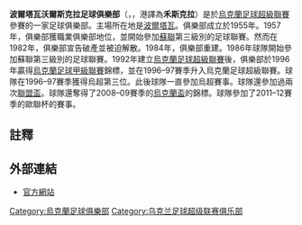 {{Infobox football club
| image      = 
| clubname   = 禾斯克拉
| fullname   = Football Club Vorskla Poltava
| nickname   = ''Zeleno-Bili''<br /> (Green-Whites)
| founded    = 1955年
| ground     = [[Butovsky_Vorskla_Stadium|Butovsky Vorskla Stadium]]
| capacity   = 24,795<ref>[http://www.uefa.com/MultimediaFiles/Download/EuroExperience/competitions/UEFACup/01/67/58/86/1675886_DOWNLOAD.pdf]</ref>
| chairman   = [[Oleh_Babayev|Oleh Babayev]]
| manager    = [[Mykola_Pavlov|Mykola Pavlov]]
| league     = [[烏克蘭足球超級聯賽|烏克蘭足球超級聯賽]]
| season     = 2021–22
| position   = 烏克蘭超，第 5 位
| pattern_la1=|pattern_b1=_Vorskla1112h|pattern_ra1=|leftarm1=006400|body1=006400|rightarm1=006400|shorts1=006400|socks1=ffffff
| pattern_la2=|pattern_b2=_Vorskla1112a|pattern_ra2=|leftarm2=ffffff|body2=ffffff|rightarm2=ffffff|shorts2=ffffff|socks2=ffffff 
}}
'''波爾塔瓦沃爾斯克拉足球俱樂部'''（{{lang-en|'''FC Vorskla Poltava'''}}，{{lang-ua|'''ФК «Ворскла» Полтава'''}}，港譯為'''禾斯克拉'''）是於[[烏克蘭足球超級聯賽|烏克蘭足球超級聯賽]]參賽的一家足球俱樂部。主場所在地是[[波爾塔瓦|波爾塔瓦]]。俱樂部成立於1955年。1957年，俱樂部獲職業俱樂部地位，並開始參加[[蘇聯|蘇聯]]第三級別的足球聯賽。然而在1982年，俱樂部宣告破產並被迫解散。1984年，俱樂部重建。1986年球隊開始參加蘇聯第三級別的足球聯賽。1992年建立[[烏克蘭足球超級聯賽|烏克蘭足球超級聯賽]]後，俱樂部於1996年贏得[[烏克蘭足球甲級聯賽|烏克蘭足球甲級聯賽]]錦標，並在1996–97賽季升入烏克蘭足球超級聯賽。球隊在1996–97賽季獲得烏超第三位。此後球隊一直參加烏超賽事。球隊還參加過兩次[[聯盟盃|聯盟盃]]。球隊還奪得了2008–09賽季的[[烏克蘭盃|烏克蘭盃]]的錦標。球隊參加了2011–12賽季的歐聯杯的賽事。

== 註釋 ==
{{Reflist}}

== 外部連結 ==
*[http://www.vorskla.com.ua/ 官方網站] {{Wayback|url=http://www.vorskla.com.ua/ |date=20190421114338 }}    

{{烏克蘭超級足球聯賽}}
[[Category:烏克蘭足球俱樂部|Category:烏克蘭足球俱樂部]]
[[Category:乌克兰足球超级联赛俱乐部|Category:乌克兰足球超级联赛俱乐部]]